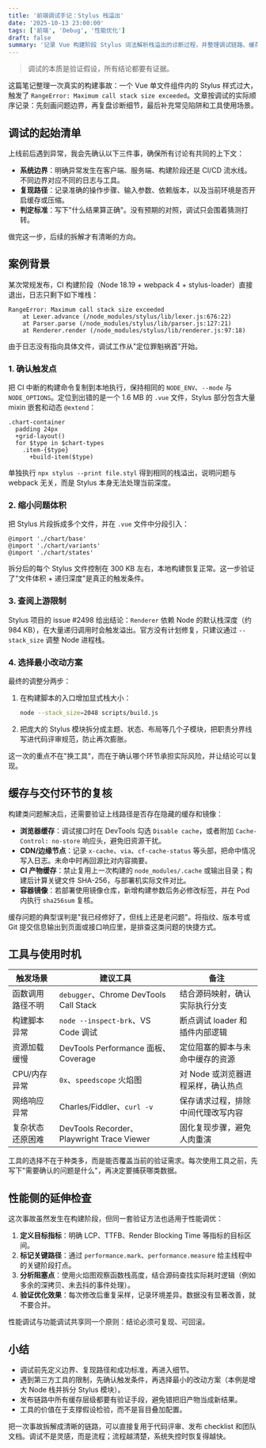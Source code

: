 ```yaml
---
title: '前端调试手记：Stylus 栈溢出'
date: '2025-10-13 23:00:00'
tags: ['前端', 'Debug', '性能优化']
draft: false
summary: '记录 Vue 构建阶段 Stylus 词法解析栈溢出的诊断过程，并整理调试链路、缓存验证和性能分析的常用做法。'
---
```


> 调试的本质是验证假设，所有结论都要有证据。

这篇笔记整理一次真实的构建事故：一个 Vue 单文件组件内的 Stylus 样式过大，触发了 `RangeError: Maximum call stack size exceeded`。文章按调试的实际顺序记录：先刻画问题边界，再复盘诊断细节，最后补充常见陷阱和工具使用场景。

## 调试的起始清单

上线前后遇到异常，我会先确认以下三件事，确保所有讨论有共同的上下文：

- **系统边界**：明确异常发生在客户端、服务端、构建阶段还是 CI/CD 流水线。不同边界对应不同的日志与工具。
- **复现路径**：记录准确的操作步骤、输入参数、依赖版本，以及当前环境是否开启缓存或压缩。
- **判定标准**：写下"什么结果算正确"。没有预期的对照，调试只会围着猜测打转。

做完这一步，后续的拆解才有清晰的方向。

## 案例背景

某次常规发布，CI 构建阶段（Node 18.19 + webpack 4 + stylus-loader）直接退出，日志只剩下如下堆栈：

```text
RangeError: Maximum call stack size exceeded
    at Lexer.advance (/node_modules/stylus/lib/lexer.js:676:22)
    at Parser.parse (/node_modules/stylus/lib/parser.js:127:21)
    at Renderer.render (/node_modules/stylus/lib/renderer.js:97:18)
```

由于日志没有指向具体文件，调试工作从"定位罪魁祸首"开始。

### 1. 确认触发点

把 CI 中断的构建命令复制到本地执行，保持相同的 `NODE_ENV`、`--mode` 与 `NODE_OPTIONS`。定位到出错的是一个 1.6 MB 的 `.vue` 文件，Stylus 部分包含大量 mixin 嵌套和动态 `@extend`：

```stylus
.chart-container
  padding 24px
  +grid-layout()
  for $type in $chart-types
    .item-{$type}
      +build-item($type)
```

单独执行 `npx stylus --print file.styl` 得到相同的栈溢出，说明问题与 webpack 无关，而是 Stylus 本身无法处理当前深度。

### 2. 缩小问题体积

把 Stylus 片段拆成多个文件，并在 `.vue` 文件中分段引入：

```stylus
@import './chart/base'
@import './chart/variants'
@import './chart/states'
```

拆分后的每个 Stylus 文件控制在 300 KB 左右，本地构建恢复正常。这一步验证了"文件体积 + 递归深度"是真正的触发条件。

### 3. 查阅上游限制

Stylus 项目的 issue #2498 给出结论：`Renderer` 依赖 Node 的默认栈深度（约 984 KB），在大量递归调用时会触发溢出。官方没有计划修复，只建议通过 `--stack_size` 调整 Node 进程栈。

### 4. 选择最小改动方案

最终的调整分两步：

1. 在构建脚本的入口增加显式栈大小：

   ```bash
   node --stack_size=2048 scripts/build.js
   ```

2. 把庞大的 Stylus 模块拆分成主题、状态、布局等几个子模块，把职责分界线写进代码评审规范，防止再次膨胀。

这一次的重点不在"换工具"，而在于确认哪个环节承担实际风险，并让结论可以复现。

## 缓存与交付环节的复核

构建类问题解决后，还需要验证上线路径是否存在隐藏的缓存和镜像：

- **浏览器缓存**：调试接口时在 DevTools 勾选 `Disable cache`，或者附加 `Cache-Control: no-store` 响应头，避免旧资源干扰。
- **CDN/边缘节点**：记录 `x-cache`、`via`、`cf-cache-status` 等头部，把命中情况写入日志。未命中时再回源比对内容摘要。
- **CI 产物缓存**：禁止复用上一次构建的 `node_modules/.cache` 或输出目录；构建后计算关键文件 SHA-256，与部署机实际文件对比。
- **容器镜像**：若部署使用镜像仓库，新增构建参数后务必修改标签，并在 Pod 内执行 `sha256sum` 复核。

缓存问题的典型误判是"我已经修好了，但线上还是老问题"。将指纹、版本号或 Git 提交信息输出到页面或接口响应里，是排查这类问题的快捷方式。

## 工具与使用时机

| 触发场景 | 建议工具 | 备注 |
| --- | --- | --- |
| 函数调用路径不明 | `debugger`、Chrome DevTools Call Stack | 结合源码映射，确认实际执行分支 |
| 构建脚本异常 | `node --inspect-brk`、VS Code 调试 | 断点调试 loader 和插件内部逻辑 |
| 资源加载缓慢 | DevTools Performance 面板、Coverage | 定位阻塞的脚本与未命中缓存的资源 |
| CPU/内存异常 | `0x`、`speedscope` 火焰图 | 对 Node 或浏览器进程采样，确认热点 |
| 网络响应异常 | Charles/Fiddler、`curl -v` | 保存请求过程，排除中间代理改写内容 |
| 复杂状态还原困难 | DevTools Recorder、Playwright Trace Viewer | 固化复现步骤，避免人肉重演 |

工具的选择不在于种类多，而是能否覆盖当前的验证需求。每次使用工具之前，先写下"需要确认的问题是什么"，再决定要捕获哪类数据。

## 性能侧的延伸检查

这次事故虽然发生在构建阶段，但同一套验证方法也适用于性能调优：

1. **定义目标指标**：明确 LCP、TTFB、Render Blocking Time 等指标的目标区间。
2. **标记关键路径**：通过 `performance.mark`、`performance.measure` 给主线程中的关键阶段打点。
3. **分析阻塞点**：使用火焰图观察函数栈高度，结合源码查找实际耗时逻辑（例如多余的深拷贝、未去抖的事件处理）。
4. **验证优化效果**：每次修改后重复采样，记录环境差异。数据没有显著改善，就不要合并。

性能调试与功能调试共享同一个原则：结论必须可复现、可回滚。

## 小结

- 调试前先定义边界、复现路径和成功标准，再进入细节。
- 遇到第三方工具的限制，先确认触发条件，再选择最小的改动方案（本例是增大 Node 栈并拆分 Stylus 模块）。
- 发布链路中所有缓存层级都要有验证手段，避免错把旧产物当成新结果。
- 工具的价值在于支撑假设检验，而不是盲目叠加配置。

把一次事故拆解成清晰的链路，可以直接复用于代码评审、发布 checklist 和团队文档。调试不是灵感，而是流程；流程越清楚，系统失控时恢复得越快。
